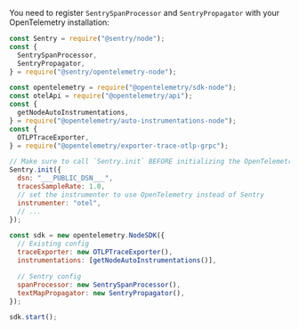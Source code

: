 You need to register `SentrySpanProcessor` and `SentryPropagator` with your OpenTelemetry installation:

```js
const Sentry = require("@sentry/node");
const {
  SentrySpanProcessor,
  SentryPropagator,
} = require("@sentry/opentelemetry-node");

const opentelemetry = require("@opentelemetry/sdk-node");
const otelApi = require("@opentelemetry/api");
const {
  getNodeAutoInstrumentations,
} = require("@opentelemetry/auto-instrumentations-node");
const {
  OTLPTraceExporter,
} = require("@opentelemetry/exporter-trace-otlp-grpc");

// Make sure to call `Sentry.init` BEFORE initializing the OpenTelemetry SDK
Sentry.init({
  dsn: "___PUBLIC_DSN___",
  tracesSampleRate: 1.0,
  // set the instrumenter to use OpenTelemetry instead of Sentry
  instrumenter: "otel",
  // ...
});

const sdk = new opentelemetry.NodeSDK({
  // Existing config
  traceExporter: new OTLPTraceExporter(),
  instrumentations: [getNodeAutoInstrumentations()],

  // Sentry config
  spanProcessor: new SentrySpanProcessor(),
  textMapPropagator: new SentryPropagator(),
});

sdk.start();
```

